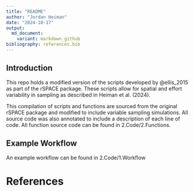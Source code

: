 ```yaml
---
title: "README"
author: "Jordan Heiman"
date: "2024-10-17"
output:
  md_document:
    variant: markdown_github
bibliography: references.bib
---
```


## Introduction

This repo holds a modified version of the scripts developed by @ellis_2015 as part of the rSPACE package. These scripts allow for spatial and effort variability in sampling as described in Heiman et al. (2024).

This compilation of scripts and functions are sourced from the original rSPACE package and modified to include variable sampling simulations. All source code was also annotated to include a description of each line of code. All function source code can be found in 2.Code/2.Functions.

## Example Workflow
An example workflow can be found in 2.Code/1.Workflow


# References

::: {#refs}
:::
